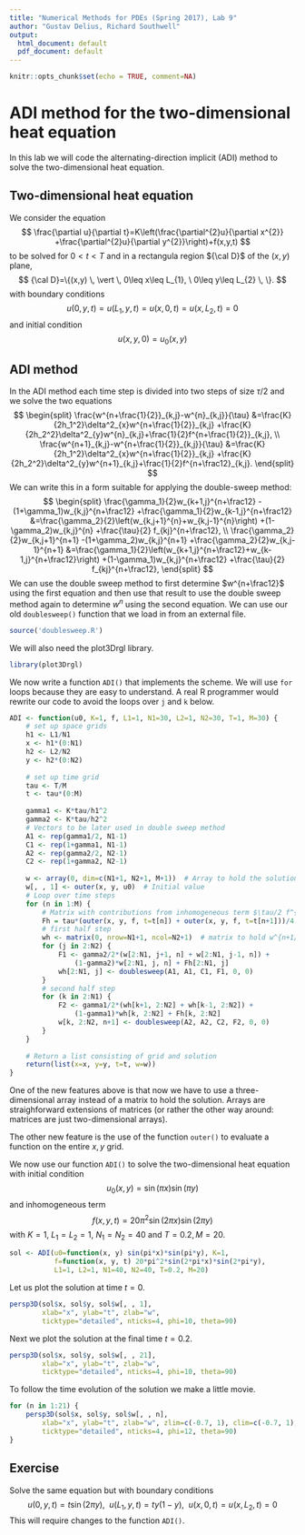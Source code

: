 ```yaml
---
title: "Numerical Methods for PDEs (Spring 2017), Lab 9"
author: "Gustav Delius, Richard Southwell"
output:
  html_document: default
  pdf_document: default
---
```


```r
knitr::opts_chunk$set(echo = TRUE, comment=NA)
```

# ADI method for the two-dimensional heat equation

In this lab we will code the alternating-direction implicit (ADI) method to
solve the two-dimensional heat equation. 

## Two-dimensional heat equation

We consider the equation
$$
\frac{\partial u}{\partial t}=K\left(\frac{\partial^{2}u}{\partial
x^{2}} +\frac{\partial^{2}u}{\partial y^{2}}\right)+f(x,y,t)
$$
to be solved for $0 < t < T$ and in a rectangula region ${\cal D}$ of
the $(x, y)$ plane,
$$
{\cal D}=\{(x,y) \, \vert \, 0\leq x\leq L_{1}, \ 0\leq y\leq L_{2}  \, \}.
$$
with boundary conditions
$$
u(0,y,t) = u(L_1,y,t) = u(x,0,t) = u(x,L_2,t) = 0
$$
and initial condition
$$
u(x,y,0) = u_0(x,y)
$$


## ADI method

In the ADI method each time step is divided into two steps of size $\tau/2$ and
we solve the two equations
$$
\begin{split}
\frac{w^{n+\frac{1}{2}}_{k,j}-w^{n}_{k,j}}{\tau}
&=\frac{K}{2h_1^2}\delta^2_{x}w^{n+\frac{1}{2}}_{k,j}
+\frac{K}{2h_2^2}\delta^2_{y}w^{n}_{k,j}+\frac{1}{2}f^{n+\frac{1}{2}}_{k,j}, 
\\
\frac{w^{n+1}_{k,j}-w^{n+\frac{1}{2}}_{k,j}}{\tau}
&=\frac{K}{2h_1^2}\delta^2_{x}w^{n+\frac{1}{2}}_{k,j}
+\frac{K}{2h_2^2}\delta^2_{y}w^{n+1}_{k,j}+\frac{1}{2}f^{n+\frac12}_{k,j}.
\end{split}
$$
We can write this in a form suitable for applying the double-sweep method:
$$
\begin{split}
\frac{\gamma_1}{2}w_{k+1,j}^{n+\frac12}
-(1+\gamma_1)w_{k,j}^{n+\frac12}
+\frac{\gamma_1}{2}w_{k-1,j}^{n+\frac12}
&=\frac{\gamma_2}{2}\left(w_{k,j+1}^{n}+w_{k,j-1}^{n}\right)
+(1-\gamma_2)w_{k,j}^{n}
+\frac{\tau}{2} f_{kj}^{n+\frac12},
\\
\frac{\gamma_2}{2}w_{k,j+1}^{n+1}
-(1+\gamma_2)w_{k,j}^{n+1}
+\frac{\gamma_2}{2}w_{k,j-1}^{n+1}
&=\frac{\gamma_1}{2}\left(w_{k+1,j}^{n+\frac12}+w_{k-1,j}^{n+\frac12}\right)
+(1-\gamma_1)w_{k,j}^{n+\frac12}
+\frac{\tau}{2} f_{kj}^{n+\frac12},
\end{split}
$$
We can use the double sweep method to first determine $w^{n+\frac12}$ using the first equation and then use that result to use the double sweep method again to determine $w^n$ using the second equation. We can use our old `doublesweep()` function that we load in from an external file.

```r
source('doublesweep.R')
```
We will also need the plot3Drgl library.
```r
library(plot3Drgl)
```

We now write a function `ADI()` that implements the scheme. We will use `for` loops because they are easy to understand. A real R programmer would rewrite our code to avoid the loops over `j` and `k` below.

```r
ADI <- function(u0, K=1, f, L1=1, N1=30, L2=1, N2=30, T=1, M=30) {
    # set up space grids
    h1 <- L1/N1
    x <- h1*(0:N1)
    h2 <- L2/N2
    y <- h2*(0:N2)
    
    # set up time grid
    tau <- T/M
    t <- tau*(0:M)
    
    gamma1 <- K*tau/h1^2
    gamma2 <- K*tau/h2^2
    # Vectors to be later used in double sweep method
    A1 <- rep(gamma1/2, N1-1)
    C1 <- rep(1+gamma1, N1-1)
    A2 <- rep(gamma2/2, N2-1)
    C2 <- rep(1+gamma2, N2-1)
    
    w <- array(0, dim=c(N1+1, N2+1, M+1))  # Array to hold the solution
    w[, , 1] <- outer(x, y, u0)  # Initial value
    # Loop over time steps
    for (n in 1:M) {
        # Matrix with contributions from inhomogeneous term $\tau/2 f^{n+1/2}$
        Fh = tau*(outer(x, y, f, t=t[n]) + outer(x, y, f, t=t[n+1]))/4
        # first half step
        wh <- matrix(0, nrow=N1+1, ncol=N2+1)  # matrix to hold w^{n+1/2}
        for (j in 2:N2) {
            F1 <- gamma2/2*(w[2:N1, j+1, n] + w[2:N1, j-1, n]) + 
                (1-gamma2)*w[2:N1, j, n] + Fh[2:N1, j]
            wh[2:N1, j] <- doublesweep(A1, A1, C1, F1, 0, 0)
        }
        # second half step
        for (k in 2:N1) {
            F2 <- gamma1/2*(wh[k+1, 2:N2] + wh[k-1, 2:N2]) + 
                (1-gamma1)*wh[k, 2:N2] + Fh[k, 2:N2]
            w[k, 2:N2, n+1] <- doublesweep(A2, A2, C2, F2, 0, 0)
        }
    }
    
    # Return a list consisting of grid and solution
    return(list(x=x, y=y, t=t, w=w))
}
```

One of the new features above is that now we have to use a three-dimensional array instead of a matrix to hold the solution. Arrays are straighforward extensions of matrices (or rather the other way around: matrices are just two-dimensional arrays).

The other new feature is the use of the function `outer()` to evaluate a function on the entire $x,y$ grid.

We now use our function `ADI()` to solve the two-dimensional heat equation with initial condition
$$
u_0(x,y) = \sin(\pi x)\sin(\pi y)
$$
and inhomogeneous term
$$
f(x,y,t) = 20\pi^2\sin(2\pi x)\sin(2\pi y)
$$
with $K=1$, $L_1=L_2=1$, $N_1=N_2=40$ and $T=0.2, M=20$.

```r
sol <- ADI(u0=function(x, y) sin(pi*x)*sin(pi*y), K=1, 
           f=function(x, y, t) 20*pi^2*sin(2*pi*x)*sin(2*pi*y),
           L1=1, L2=1, N1=40, N2=40, T=0.2, M=20)

```

Let us plot the solution at time $t=0$.

```r
persp3D(sol$x, sol$y, sol$w[, , 1],
        xlab="x", ylab="t", zlab="w",
        ticktype="detailed", nticks=4, phi=10, theta=90)
```

Next we plot the solution at the final time $t=0.2$.

```r
persp3D(sol$x, sol$y, sol$w[, , 21],
        xlab="x", ylab="t", zlab="w",
        ticktype="detailed", nticks=4, phi=10, theta=90)
```

To follow the time evolution of the solution we make a little movie. 

```r
for (n in 1:21) {
    persp3D(sol$x, sol$y, sol$w[, , n],
        xlab="x", ylab="t", zlab="w", zlim=c(-0.7, 1), clim=c(-0.7, 1),
        ticktype="detailed", nticks=4, phi=12, theta=90)
}
```

## Exercise

Solve the same equation but with boundary conditions
$$
u(0,y,t) = t\sin(2\pi y), ~~ u(L_1,y,t) = ty(1-y), ~~ u(x,0,t) = u(x,L_2,t) = 0
$$
This will require changes to the function `ADI()`.